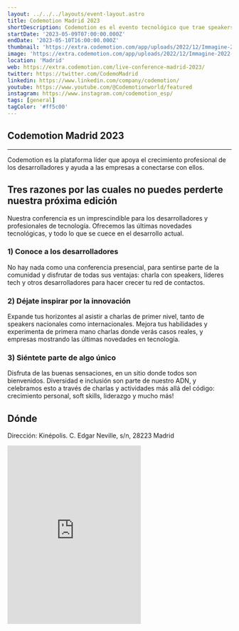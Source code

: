 ```yaml
---
layout: ../../../layouts/event-layout.astro
title: Codemotion Madrid 2023
shortDescription: Codemotion es el evento tecnológico que trae speakers de primer nivel, tanto nacional como internacional. El sitio perfecto para desarrolladores profesionales que quieren conocer sobre las últimas tecnologías y qué están por venir.
startDate: '2023-05-09T07:00:00.000Z'
endDate: '2023-05-10T16:00:00.000Z'
thumbnail: 'https://extra.codemotion.com/app/uploads/2022/12/Immagine-2022-12-06-140532-1.png'
image: 'https://extra.codemotion.com/app/uploads/2022/12/Immagine-2022-12-06-140532-1.png'
location: 'Madrid'
web: https://extra.codemotion.com/live-conference-madrid-2023/ 
twitter: https://twitter.com/CodemoMadrid
linkedin: https://www.linkedin.com/company/codemotion/
youtube: https://www.youtube.com/@Codemotionworld/featured
instagram: https://www.instagram.com/codemotion_esp/
tags: [general]
tagColor: '#ff5c00'
---
```


## Codemotion Madrid 2023
---

Codemotion es la plataforma líder que apoya el crecimiento profesional de los desarrolladores y ayuda a las empresas a conectarse con ellos.

## Tres razones por las cuales no puedes perderte nuestra próxima edición

Nuestra conferencia es un imprescindible para los desarrolladores y profesionales de tecnología. Ofrecemos las últimas novedades tecnológicas, y todo lo que se cuece en el desarrollo actual.

### 1) Conoce a los desarrolladores
No hay nada como una conferencia presencial, para sentirse parte de la comunidad y disfrutar de todas sus ventajas: charla con speakers, líderes tech y otros desarrolladores para hacer crecer tu red de contactos.

### 2) Déjate inspirar por la innovación
Expande tus horizontes al asistir a charlas de primer nivel, tanto de speakers nacionales como internacionales. Mejora tus habilidades y experimenta de primera mano charlas donde verás casos reales, y empresas mostrando las últimas novedades en tecnología.

### 3) Siéntete parte de algo único
Disfruta de las buenas sensaciones, en un sitio donde todos son bienvenidos. Diversidad e inclusión son parte de nuestro ADN, y celebramos esto a través de charlas y actividades más allá del código: crecimiento personal, soft skills, liderazgo y mucho más!

## Dónde

Dirección: Kinépolis. C. Edgar Neville, s/n, 28223 Madrid

<iframe className="w-full" height="400px" style="border:none;overflow:hidden" marginheight="0" marginwidth="0" aria-label="Kinépolis. C. Edgar Neville, s/n, 28223 Madrid" class="sek-lazy-loaded" src="https://www.google.com/maps/embed?pb=!1m18!1m12!1m3!1d3038.6758283553336!2d-3.798964048283721!3d40.39387676485018!2m3!1f0!2f0!3f0!3m2!1i1024!2i768!4f13.1!3m3!1m2!1s0xd41889133891401%3A0xee8151abb8476c5c!2sKin%C3%A9polis%20Ciudad%20de%20la%20Imagen!5e0!3m2!1ses!2ses!4v1675145676313!5m2!1ses!2ses"></iframe>

